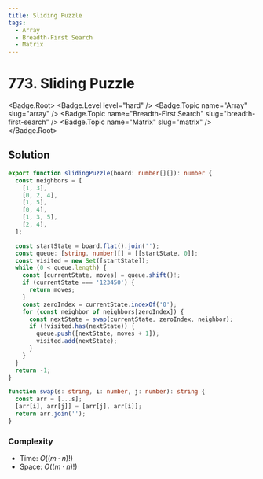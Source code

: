 ```yaml
---
title: Sliding Puzzle
tags:
  - Array
  - Breadth-First Search
  - Matrix
---
```


# 773. Sliding Puzzle

<Badge.Root>
  <Badge.Level level="hard" />
  <Badge.Topic name="Array" slug="array" />
  <Badge.Topic name="Breadth-First Search" slug="breadth-first-search" />
  <Badge.Topic name="Matrix" slug="matrix" />
</Badge.Root>

## Solution

```typescript filename="solution.ts" copy
export function slidingPuzzle(board: number[][]): number {
  const neighbors = [
    [1, 3],
    [0, 2, 4],
    [1, 5],
    [0, 4],
    [1, 3, 5],
    [2, 4],
  ];

  const startState = board.flat().join('');
  const queue: [string, number][] = [[startState, 0]];
  const visited = new Set([startState]);
  while (0 < queue.length) {
    const [currentState, moves] = queue.shift()!;
    if (currentState === '123450') {
      return moves;
    }
    const zeroIndex = currentState.indexOf('0');
    for (const neighbor of neighbors[zeroIndex]) {
      const nextState = swap(currentState, zeroIndex, neighbor);
      if (!visited.has(nextState)) {
        queue.push([nextState, moves + 1]);
        visited.add(nextState);
      }
    }
  }
  return -1;
}

function swap(s: string, i: number, j: number): string {
  const arr = [...s];
  [arr[i], arr[j]] = [arr[j], arr[i]];
  return arr.join('');
}
```

### Complexity

- Time: $O((m \cdot n)!)$
- Space: $O((m \cdot n)!)$

<ProblemLink
  codingSite="leetcode"
  href="https://leetcode.com/problems/sliding-puzzle"
  title="Sliding Puzzle"
/>
